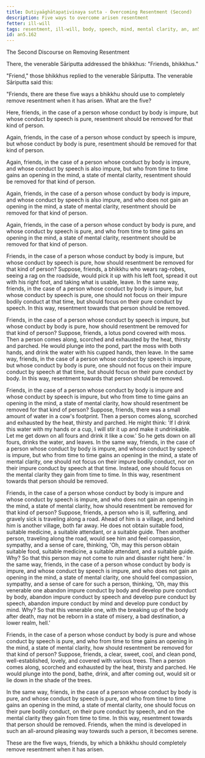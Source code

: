 ```yaml
---
title: Dutiyaāghātapaṭivinaya sutta - Overcoming Resentment (Second)
description: Five ways to overcome arisen resentment
fetter: ill-will
tags: resentment, ill-will, body, speech, mind, mental clarity, an, an5
id: an5.162
---
```


The Second Discourse on Removing Resentment

There, the venerable Sāriputta addressed the bhikkhus: "Friends, bhikkhus."

"Friend," those bhikkhus replied to the venerable Sāriputta. The venerable Sāriputta said this:

"Friends, there are these five ways a bhikkhu should use to completely remove resentment when it has arisen. What are the five?

Here, friends, in the case of a person whose conduct by body is impure, but whose conduct by speech is pure, resentment should be removed for that kind of person.

Again, friends, in the case of a person whose conduct by speech is impure, but whose conduct by body is pure, resentment should be removed for that kind of person.

Again, friends, in the case of a person whose conduct by body is impure, and whose conduct by speech is also impure, but who from time to time gains an opening in the mind, a state of mental clarity, resentment should be removed for that kind of person.

Again, friends, in the case of a person whose conduct by body is impure, and whose conduct by speech is also impure, and who does not gain an opening in the mind, a state of mental clarity, resentment should be removed for that kind of person.

Again, friends, in the case of a person whose conduct by body is pure, and whose conduct by speech is pure, and who from time to time gains an opening in the mind, a state of mental clarity, resentment should be removed for that kind of person.

Friends, in the case of a person whose conduct by body is impure, but whose conduct by speech is pure, how should resentment be removed for that kind of person? Suppose, friends, a bhikkhu who wears rag-robes, seeing a rag on the roadside, would pick it up with his left foot, spread it out with his right foot, and taking what is usable, leave. In the same way, friends, in the case of a person whose conduct by body is impure, but whose conduct by speech is pure, one should not focus on their impure bodily conduct at that time, but should focus on their pure conduct by speech. In this way, resentment towards that person should be removed.

Friends, in the case of a person whose conduct by speech is impure, but whose conduct by body is pure, how should resentment be removed for that kind of person? Suppose, friends, a lotus pond covered with moss. Then a person comes along, scorched and exhausted by the heat, thirsty and parched. He would plunge into the pond, part the moss with both hands, and drink the water with his cupped hands, then leave. In the same way, friends, in the case of a person whose conduct by speech is impure, but whose conduct by body is pure, one should not focus on their impure conduct by speech at that time, but should focus on their pure conduct by body. In this way, resentment towards that person should be removed.

Friends, in the case of a person whose conduct by body is impure and whose conduct by speech is impure, but who from time to time gains an opening in the mind, a state of mental clarity, how should resentment be removed for that kind of person? Suppose, friends, there was a small amount of water in a cow's footprint. Then a person comes along, scorched and exhausted by the heat, thirsty and parched. He might think: 'If I drink this water with my hands or a cup, I will stir it up and make it undrinkable. Let me get down on all fours and drink it like a cow.' So he gets down on all fours, drinks the water, and leaves. In the same way, friends, in the case of a person whose conduct by body is impure, and whose conduct by speech is impure, but who from time to time gains an opening in the mind, a state of mental clarity, one should not focus on their impure bodily conduct, nor on their impure conduct by speech at that time. Instead, one should focus on the mental clarity they gain from time to time. In this way, resentment towards that person should be removed.

Friends, in the case of a person whose conduct by body is impure and whose conduct by speech is impure, and who does not gain an opening in the mind, a state of mental clarity, how should resentment be removed for that kind of person? Suppose, friends, a person who is ill, suffering, and gravely sick is traveling along a road. Ahead of him is a village, and behind him is another village, both far away. He does not obtain suitable food, suitable medicine, a suitable attendant, or a suitable guide. Then another person, traveling along the road, would see him and feel compassion, sympathy, and a sense of care, thinking, 'Oh, may this person obtain suitable food, suitable medicine, a suitable attendant, and a suitable guide. Why? So that this person may not come to ruin and disaster right here.' In the same way, friends, in the case of a person whose conduct by body is impure, and whose conduct by speech is impure, and who does not gain an opening in the mind, a state of mental clarity, one should feel compassion, sympathy, and a sense of care for such a person, thinking, 'Oh, may this venerable one abandon impure conduct by body and develop pure conduct by body, abandon impure conduct by speech and develop pure conduct by speech, abandon impure conduct by mind and develop pure conduct by mind. Why? So that this venerable one, with the breaking up of the body after death, may not be reborn in a state of misery, a bad destination, a lower realm, hell.'

Friends, in the case of a person whose conduct by body is pure and whose conduct by speech is pure, and who from time to time gains an opening in the mind, a state of mental clarity, how should resentment be removed for that kind of person? Suppose, friends, a clear, sweet, cool, and clean pond, well-established, lovely, and covered with various trees. Then a person comes along, scorched and exhausted by the heat, thirsty and parched. He would plunge into the pond, bathe, drink, and after coming out, would sit or lie down in the shade of the trees.

In the same way, friends, in the case of a person whose conduct by body is pure, and whose conduct by speech is pure, and who from time to time gains an opening in the mind, a state of mental clarity, one should focus on their pure bodily conduct, on their pure conduct by speech, and on the mental clarity they gain from time to time. In this way, resentment towards that person should be removed. Friends, when the mind is developed in such an all-around pleasing way towards such a person, it becomes serene.

These are the five ways, friends, by which a bhikkhu should completely remove resentment when it has arisen.